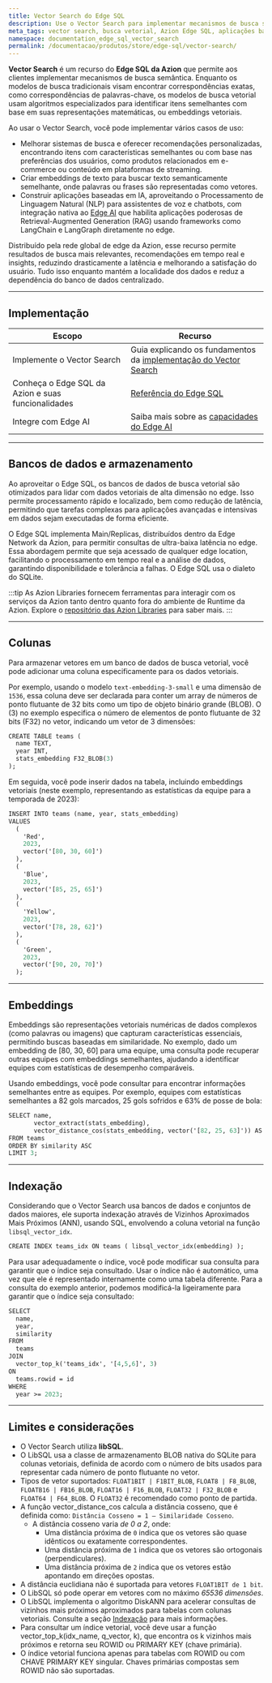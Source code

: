 ```yaml
---
title: Vector Search do Edge SQL
description: Use o Vector Search para implementar mecanismos de busca semântica, oferecendo experiências aprimoradas e atendendo a casos de uso avançados.
meta_tags: vector search, busca vetorial, Azion Edge SQL, aplicações baseadas em IA, vector embeddings, SQLite
namespace: documentation_edge_sql_vector_search
permalink: /documentacao/produtos/store/edge-sql/vector-search/
---
```



<Tag severity="info" client:only="vue" value="Preview" />

**Vector Search** é um recurso do **Edge SQL da Azion** que permite aos clientes implementar mecanismos de busca semântica. Enquanto os modelos de busca tradicionais visam encontrar correspondências exatas, como correspondências de palavras-chave, os modelos de busca vetorial usam algoritmos especializados para identificar itens semelhantes com base em suas representações matemáticas, ou embeddings vetoriais.

Ao usar o Vector Search, você pode implementar vários casos de uso:

- Melhorar sistemas de busca e oferecer recomendações personalizadas, encontrando itens com características semelhantes ou com base nas preferências dos usuários, como produtos relacionados em e-commerce ou conteúdo em plataformas de streaming.
- Criar embeddings de texto para buscar texto semanticamente semelhante, onde palavras ou frases são representadas como vetores.
- Construir aplicações baseadas em IA, aproveitando o Processamento de Linguagem Natural (NLP) para assistentes de voz e chatbots, com integração nativa ao [Edge AI](/pt-br/documentacao/produtos/dge-ai/) que habilita aplicações poderosas de Retrieval-Augmented Generation (RAG) usando frameworks como LangChain e LangGraph diretamente no edge.

Distribuído pela rede global de edge da Azion, esse recurso permite resultados de busca mais relevantes, recomendações em tempo real e insights, reduzindo drasticamente a latência e melhorando a satisfação do usuário. Tudo isso enquanto mantém a localidade dos dados e reduz a dependência do banco de dados centralizado.

---

## Implementação

| Escopo | Recurso |
|---|---|
| Implemente o Vector Search| Guia explicando os fundamentos da [implementação do Vector Search](/pt-br/documentacao/produtos/guias/edge-sql-vector-search/) |
| Conheça o Edge SQL da Azion e suas funcionalidades | [Referência do Edge SQL](/pt-br/documentacao/produtos/store/edge-sql/) |
| Integre com Edge AI | Saiba mais sobre as [capacidades do Edge AI](/pt-br/documentacao/produtos/edge-ai/) |

---

## Bancos de dados e armazenamento

Ao aproveitar o Edge SQL, os bancos de dados de busca vetorial são otimizados para lidar com dados vetoriais de alta dimensão no edge. Isso permite processamento rápido e localizado, bem como redução de latência, permitindo que tarefas complexas para aplicações avançadas e intensivas em dados sejam executadas de forma eficiente.

O Edge SQL implementa Main/Replicas, distribuídos dentro da Edge Network da Azion, para permitir consultas de ultra-baixa latência no edge. Essa abordagem permite que seja acessado de qualquer edge location, facilitando o processamento em tempo real e a análise de dados, garantindo disponibilidade e tolerância a falhas. O Edge SQL usa o dialeto do SQLite.

:::tip
As Azion Libraries fornecem ferramentas para interagir com os serviços da Azion tanto dentro quanto fora do ambiente de Runtime da Azion. Explore o [repositório das Azion Libraries](https://github.com/aziontech/lib/tree/main) para saber mais.
:::

---

## Colunas

Para armazenar vetores em um banco de dados de busca vetorial, você pode adicionar uma coluna especificamente para os dados vetoriais.

Por exemplo, usando o modelo `text-embedding-3-small` e uma dimensão de `1536`, essa coluna deve ser declarada para conter um array de números de ponto flutuante de 32 bits como um tipo de objeto binário grande (BLOB). O (3) no exemplo especifica o número de elementos de ponto flutuante de 32 bits (F32) no vetor, indicando um vetor de 3 dimensões:

```graphql
CREATE TABLE teams (
  name TEXT,
  year INT,
  stats_embedding F32_BLOB(3)
);
```

Em seguida, você pode inserir dados na tabela, incluindo embeddings vetoriais (neste exemplo, representando as estatísticas da equipe para a temporada de 2023):

```graphql
INSERT INTO teams (name, year, stats_embedding)
VALUES
  (
    'Red',
    2023,
    vector('[80, 30, 60]')
  ),
  (
    'Blue',
    2023,
    vector('[85, 25, 65]')
  ),
  (
    'Yellow',
    2023,
    vector('[78, 28, 62]')
  ),
  (
    'Green',
    2023,
    vector('[90, 20, 70]')
  );
  ```

---

## Embeddings

Embeddings são representações vetoriais numéricas de dados complexos (como palavras ou imagens) que capturam características essenciais, permitindo buscas baseadas em similaridade. No exemplo, dado um embedding de [80, 30, 60] para uma equipe, uma consulta pode recuperar outras equipes com embeddings semelhantes, ajudando a identificar equipes com estatísticas de desempenho comparáveis.

Usando embeddings, você pode consultar para encontrar informações semelhantes entre as equipes. Por exemplo, equipes com estatísticas semelhantes a 82 gols marcados, 25 gols sofridos e 63% de posse de bola: 

```graphql
SELECT name,
       vector_extract(stats_embedding),
       vector_distance_cos(stats_embedding, vector('[82, 25, 63]')) AS similarity
FROM teams
ORDER BY similarity ASC
LIMIT 3;
```

---

## Indexação

Considerando que o Vector Search usa bancos de dados e conjuntos de dados maiores, ele suporta indexação através de Vizinhos Aproximados Mais Próximos (ANN), usando SQL, envolvendo a coluna vetorial na função `libsql_vector_idx`.

```graphql
CREATE INDEX teams_idx ON teams ( libsql_vector_idx(embedding) );
```

Para usar adequadamente o índice, você pode modificar sua consulta para garantir que o índice seja consultado. Usar o índice não é automático, uma vez que ele é representado internamente como uma tabela diferente. Para a consulta do exemplo anterior, podemos modificá-la ligeiramente para garantir que o índice seja consultado:

```graphql
SELECT
  name,
  year,
  similarity
FROM
  teams
JOIN
  vector_top_k('teams_idx', '[4,5,6]', 3)
ON
  teams.rowid = id
WHERE
  year >= 2023;
  ```

---

## Limites e considerações

- O Vector Search utiliza **libSQL**.
- O LibSQL usa a classe de armazenamento BLOB nativa do SQLite para colunas vetoriais, definida de acordo com o número de bits usados para representar cada número de ponto flutuante no vetor.
- Tipos de vetor suportados: `FLOAT1BIT | F1BIT_BLOB`, `FLOAT8 | F8_BLOB`, `FLOATB16 | FB16_BLOB`, `FLOAT16 | F16_BLOB`, `FLOAT32 | F32_BLOB` e `FLOAT64 | F64_BLOB`. O `FLOAT32` é recomendado como ponto de partida.
- A função vector_distance_cos calcula a distância cosseno, que é definida como: `Distância Cosseno = 1 — Similaridade Cosseno`.
  - A distância cosseno varia *de 0 a 2*, onde:
    - Uma distância próxima de `0` indica que os vetores são quase idênticos ou exatamente correspondentes.
    - Uma distância próxima de `1` indica que os vetores são ortogonais (perpendiculares).
    - Uma distância próxima de `2` indica que os vetores estão apontando em direções opostas.
- A distância euclidiana não é suportada para vetores `FLOAT1BIT de 1 bit`.
- O LibSQL só pode operar em vetores com no máximo *65536 dimensões*.
- O LibSQL implementa o algoritmo DiskANN para acelerar consultas de vizinhos mais próximos aproximados para tabelas com colunas vetoriais. Consulte a seção [Indexação](#indexação) para mais informações.
- Para consultar um índice vetorial, você deve usar a função vector_top_k(idx_name, q_vector, k), que encontra os k vizinhos mais próximos e retorna seu ROWID ou PRIMARY KEY (chave primária).
- O índice vetorial funciona apenas para tabelas com ROWID ou com CHAVE PRIMARY KEY singular. Chaves primárias compostas sem ROWID não são suportadas.
